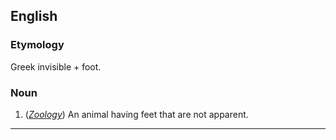 ==English==

===Etymology===
Greek invisible + foot.

===Noun===
#(''[[Zoology]]'') An animal having feet that are not apparent.


----
{{webster}}